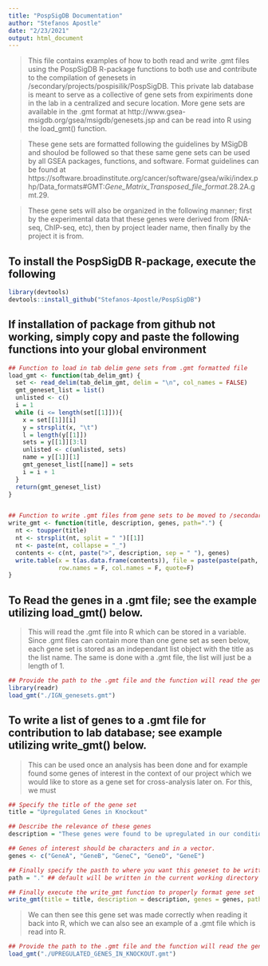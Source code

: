 ```yaml
---
title: "PospSigDB Documentation"
author: "Stefanos Apostle"
date: "2/23/2021"
output: html_document
---
```


> This file contains examples of how to both read and write .gmt files using the PospSigDB R-package functions to both use and contribute to the compilation of genesets in /secondary/projects/pospisilik/PospSigDB. This private lab database is meant to serve as a collective of gene sets from expiriments done in the lab in a centralized and secure location. More gene sets are available in the .gmt format at http://www.gsea-msigdb.org/gsea/msigdb/genesets.jsp and can be read into R using the load_gmt() function.

> These gene sets are formatted following the guidelines by MSigDB and shoulod be followed so that these same gene sets can be used by all GSEA packages, functions, and software. Format guidelines can be found at https://software.broadinstitute.org/cancer/software/gsea/wiki/index.php/Data_formats#GMT:_Gene_Matrix_Transposed_file_format_.28.2A.gmt.29. 

> These gene sets will also be organized in the following manner; first by the experimental data that these genes were derived from (RNA-seq, ChIP-seq, etc), then by project leader name, then finally by the project it is from. 


## To install the PospSigDB R-package, execute the following
```r
library(devtools)
devtools::install_github("Stefanos-Apostle/PospSigDB")
```


## If installation of package from github not working, simply copy and paste the following functions into your global environment
```r
## Function to load in tab delim gene sets from .gmt formatted file
load_gmt <- function(tab_delim_gmt) {
  set <- read_delim(tab_delim_gmt, delim = "\n", col_names = FALSE)
  gmt_geneset_list = list()
  unlisted <- c()
  i = 1
  while (i <= length(set[[1]])){
    x = set[[1]][i]
    y = strsplit(x, "\t")
    l = length(y[[1]])
    sets = y[[1]][3:l]
    unlisted <- c(unlisted, sets)
    name = y[[1]][1]
    gmt_geneset_list[[name]] = sets
    i = i + 1
  }
  return(gmt_geneset_list)
}


## Function to write .gmt files from gene sets to be moved to /secondary/projects/pospisilik/PospSigDB/
write_gmt <- function(title, description, genes, path=".") {
  nt <- toupper(title)
  nt <- strsplit(nt, split = " ")[[1]]
  nt <- paste(nt, collapse = "_")
  contents <- c(nt, paste(">", description, sep = " "), genes)
  write.table(x = t(as.data.frame(contents)), file = paste(paste(path, "/", sep=''), nt, ".gmt", sep = ""), sep = "\t",
              row.names = F, col.names = F, quote=F)
}


```

## To Read the genes in a .gmt file; see the example utilizing load_gmt() below.

> This will read the .gmt file into R which can be stored in a variable. Since .gmt files can contain more than one gene set as seen below, each gene set is stored as an independant list object with the title as the list name. The same is done with a .gmt file, the list will just be a length of 1. 

```r
## Provide the path to the .gmt file and the function will read the genes into R
library(readr)
load_gmt("./IGN_genesets.gmt")
```



## To write a list of genes to a .gmt file for contribution to lab database; see example utilizing write_gmt() below.

> This can be used once an analysis has been done and for example found some genes of interest in the context of our project which we would like to store as a gene set for cross-analysis later on. For this, we must 

```r
## Specify the title of the gene set
title = "Upregulated Genes in Knockout"

## Describe the relevance of these genes
description = "These genes were found to be upregulated in our condition X."

## Genes of interest should be characters and in a vector.
genes <- c("GeneA", "GeneB", "GeneC", "GeneD", "GeneE")

## Finally specify the pasth to where you want this geneset to be written to in the PospSigDB
path = "." ## default will be written in the current working directory

## Finally execute the write_gmt function to properly format gene set
write_gmt(title = title, description = description, genes = genes, path = path)
```


> We can then see this gene set was made correctly when reading it back into R, which we can also see an example of a .gmt file which is read into R.

```r
## Provide the path to the .gmt file and the function will read the genes into R
load_gmt("./UPREGULATED_GENES_IN_KNOCKOUT.gmt")
```




































